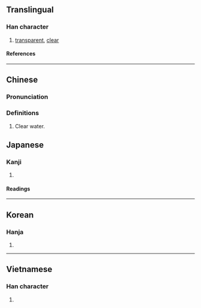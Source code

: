 {{character info/new}}
==Translingual==

===Han character===
{{Han char|rn=85|rad=水|as=09|sn=12|four=36181|canj=EAMO|ids=⿰氵是}}

# [[transparent]], [[clear]]

====References====
{{Han ref|kx=0637.180|dkj=17847|dj=1044.130|hdz=31673.110|uh=6E5C}}

----

==Chinese==
{{zh-forms}}

===Pronunciation===
{{zh-pron
|m=shí
|c=zik6
|mn=si̍t
|mc=y
|oc=y
|ma=
|cat=a
}}

===Definitions===
# Clear water.
#: {{zh/x|芙蕖 留 美 在 湜 或 涊。|Lotus blossoms are beautiful whether in ''clean water''' or muddy.}}

==Japanese==

===Kanji===
{{ja-kanji|grade=|rs=水09}}

# {{rfdef|ja|sort=水09}}

====Readings====
{{ja-readings
|on=しょく, じき
|kun=きよい
}}

----

==Korean==

===Hanja===
{{ko-hanja|식}}

# {{rfdef|ko|sort=水09}}

----

==Vietnamese==

===Han character===
{{vi-readings|rs=水09|reading=[[tiên]], [[thực]]}}

# {{rfdef|vi|sort=水09}}

{{cln|vi|Han tu}}